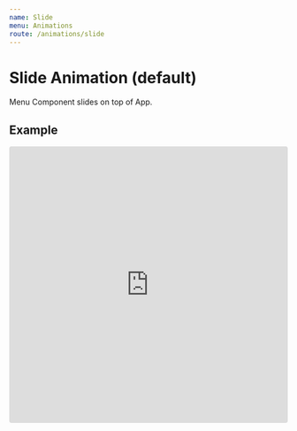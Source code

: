 ```yaml
---
name: Slide
menu: Animations
route: /animations/slide
---
```


# Slide Animation (default)

Menu Component slides on top of App.

## Example

<iframe
  src="https://codesandbox.io/embed/animation-slide-ygflp?fontsize=14&hidenavigation=1&theme=dark"
  style="width:100%; height:500px; border:0; border-radius: 4px; overflow:hidden;"
  title="animation-slide"
  allow="geolocation; microphone; camera; midi; vr; accelerometer; gyroscope; payment; ambient-light-sensor; encrypted-media; usb"
  sandbox="allow-modals allow-forms allow-popups allow-scripts allow-same-origin"
/>
